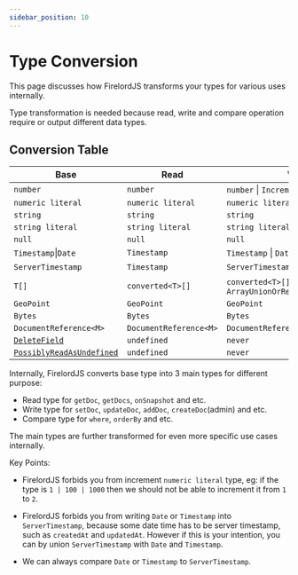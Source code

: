 ```yaml
---
sidebar_position: 10
---
```


# Type Conversion

This page discusses how FirelordJS transforms your types for various uses internally.

Type transformation is needed because read, write and compare operation require or output different data types.

## Conversion Table

| Base                                                            | Read                   | Write                                                  | Compare                |
| --------------------------------------------------------------- | ---------------------- | ------------------------------------------------------ | ---------------------- |
| `number`                                                        | `number`               | `number` \| `Increment`                                | `number`               |
| `numeric literal`                                               | `numeric literal`      | `numeric literal`                                      | `numeric literal`      |
| `string`                                                        | `string`               | `string`                                               | `string`               |
| `string literal`                                                | `string literal`       | `string literal`                                       | `string literal`       |
| `null`                                                          | `null`                 | `null`                                                 | `null`                 |
| `Timestamp`\|`Date`                                             | `Timestamp`            | `Timestamp` \| `Date`                                  | `Timestamp` \| `Date`  |
| `ServerTimestamp`                                               | `Timestamp`            | `ServerTimestamp`                                      | `Timestamp` \| `Date`  |
| `T[]`                                                           | `converted<T>[]`       | `converted<T>[]` \| `ArrayUnionOrRemove<converted<T>>` | `converted<T>[]`       |
| `GeoPoint`                                                      | `GeoPoint`             | `GeoPoint`                                             | `GeoPoint`             |
| `Bytes`                                                         | `Bytes`                | `Bytes`                                                | `Bytes`                |
| `DocumentReference<M>`                                          | `DocumentReference<M>` | `DocumentReference<M>`                                 | `DocumentReference<M>` |
| [`DeleteField`](/guides/delete_field)                           | `undefined`            | `never`                                                | `never`                |
| [`PossiblyReadAsUndefined`](/guides/possibly_read_as_undefined) | `undefined`            | `never`                                                | `never`                |

Internally, FirelordJS converts base type into 3 main types for different purpose:

- Read type for `getDoc`, `getDocs`, `onSnapshot` and etc.
- Write type for `setDoc`, `updateDoc`, `addDoc`, `createDoc`(admin) and etc.
- Compare type for `where`, `orderBy` and etc.

The main types are further transformed for even more specific use cases internally.

Key Points:

- FirelordJS forbids you from increment `numeric literal` type, eg: if the type is `1 | 100 | 1000` then we should not be able to increment it from `1` to `2`.

- FirelordJS forbids you from writing `Date` or `Timestamp` into `ServerTimestamp`, because some date time has to be server timestamp, such as `createdAt` and `updatedAt`. However if this is your intention, you can by union `ServerTimestamp` with `Date` and `Timestamp`.

- We can always compare `Date` or `Timestamp` to `ServerTimestamp`.
